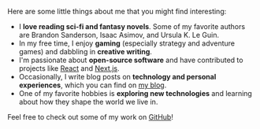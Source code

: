 Here are some little things about me that you might find interesting:

- I **love reading sci-fi and fantasy novels**. Some of my favorite authors are Brandon Sanderson, Isaac Asimov, and Ursula K. Le Guin.
- In my free time, I enjoy **gaming** (especially strategy and adventure games) and dabbling in **creative writing**.
- I'm passionate about **open-source software** and have contributed to projects like [React](https://reactjs.org/) and [Next.js](https://nextjs.org/).
- Occasionally, I write blog posts on **technology and personal experiences**, which you can find on [my blog](https://yourblog.com).
- One of my favorite hobbies is **exploring new technologies** and learning about how they shape the world we live in.

Feel free to check out some of my work on [GitHub](https://github.com/yourusername)!
